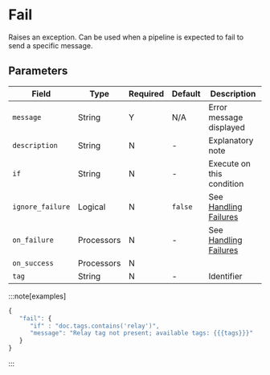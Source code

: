 
# Fail

<Synopsis>
Raises an exception. Can be used when a pipeline is expected to fail to send a specific message.
</Synopsis>

## Parameters

|Field|Type|Required|Default|Description|
|---|---|---|---|---|
|`message`|String|Y|N/A|Error message displayed|
|`description`|String|N|-|Explanatory note|
|`if`|String|N|-|Execute on this condition|
|`ignore_failure`|Logical|N|`false`|See [Handling Failures](../handling-failures.mdx)|
|`on_failure`|Processors|N|-|See [Handling Failures](../handling-failures.mdx)|
|`on_success`|Processors|N|||
|`tag`|String|N|-|Identifier|

:::note[examples]
```js
{
   "fail": {
      "if" : "doc.tags.contains('relay')",
      "message": "Relay tag not present; available tags: {{{tags}}}"
   }
}
```
:::
